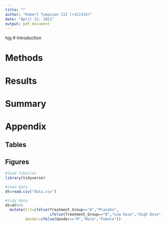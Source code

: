 ```yaml
---
title: ""
author: "Robert Tumasian III (rat2134)"
date: "April 12, 2021"
output: pdf_document
---
```

hjg
# Introduction

# Methods 

# Results

# Summary

# Appendix

## Tables

## Figures

```r
#load libaries
library(tidyverse)

#load data
dt=read.csv("data.csv")

#tidy data
dt=dt%>%
  mutate(trt=ifelse(Treatment_Group=="A","Placebo",
                    ifelse(Treatment_Group=="B","Low Dose","High Dose")),
         Gender=ifelse(Gender=="M","Male","Female"))
```





